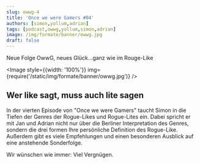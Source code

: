 ```yaml
---
slug: owwg-4
title: 'Once we were Gamers #04'
authors: [simon,yollum,adrian]
tags: [podcast,owwg,yollum,simon,adrian]
image: /img/formate/banner/owwg.jpg
draft: false
---
```



Neue Folge OwwG, neues Glück...ganz wie im Rouge-Like

<Image style={{width: '100%'}} img={require('/static/img/formate/banner/owwg.jpg')} />

<!--truncate-->

## Wer like sagt, muss auch lite sagen

In der vierten Episode von "Once we were Gamers" taucht Simon in die Tiefen der Genres der Rogue-Likes und Rogue-Lites ein.
Dabei spricht er mit Jan und Adrian nicht nur über die Berliner Interpretation des Genres, sondern die drei formen Ihre persönliche Definition des Rogue-Like.
Außerdem gibt es viele Empfehlungen und einen besonderen Ausblick auf eine anstehende Sonderfolge.

Wir wünschen wie immer: Viel Vergnügen.

<ReactPlayer
    width="100%"
    height="50px"
    controls
    src='https://m10z.picnotes.de/OwwG/OwwG_4_RogueLikeLite.mp3'
/>
